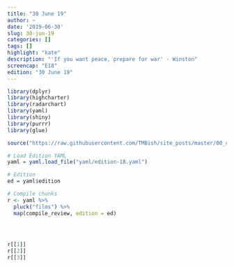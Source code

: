```yaml
---
title: "30 June 19"
author: ~
date: '2019-06-30'
slug: 30-jun-19
categories: []
tags: []
highlight: "kate"
description: "'If you want peace, prepare for war' - Winston"
screencap: "E18"
edition: "30 June 19"
---
```


```r
library(dplyr)
library(highcharter)
library(radarchart)
library(yaml)
library(shiny)
library(purrr)
library(glue)

source("https://raw.githubusercontent.com/TMBish/site_posts/master/00_utilities/film-review-utils.R")

# Load Edition YAML
yaml = yaml.load_file("yaml/edition-18.yaml")

# Edition
ed = yaml$edition

# Compile chunks
r <- yaml %>%
  pluck("films") %>%
  map(compile_review, edition = ed)
  



r[[1]]
r[[2]]
r[[3]]
```